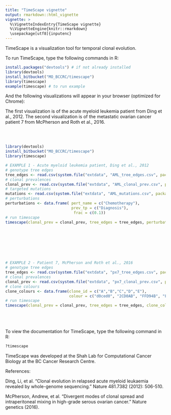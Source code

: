 ```yaml
---
title: "TimeScape vignette"
output: rmarkdown::html_vignette
vignette: >
  %\VignetteIndexEntry{TimeScape vignette}
  %\VignetteEngine{knitr::rmarkdown}
  \usepackage[utf8]{inputenc}
---
```


TimeScape is a visualization tool for temporal clonal evolution.

To run TimeScape, type the following commands in R:

```r
install.packages("devtools") # if not already installed  
library(devtools)  
install_bitbucket("MO_BCCRC/timescape")  
library(timescape)  
example(timescape) # to run example
```

And the following visualizations will appear in your browser (optimized for Chrome):

The first visualization is of the acute myeloid leukemia patient from Ding et al., 2012.
The second visualization is of the metastatic ovarian cancer patient 7 from McPherson and Roth et al., 2016.

<br>
<br>

```r
library(devtools)  
install_bitbucket("MO_BCCRC/timescape")  
library(timescape)  
```
```r
# EXAMPLE 1 - Acute myeloid leukemia patient, Ding et al., 2012
# genotype tree edges
tree_edges <- read.csv(system.file("extdata", "AML_tree_edges.csv", package = "timescape"))
# clonal prevalences
clonal_prev <- read.csv(system.file("extdata", "AML_clonal_prev.csv", package = "timescape"))
# targeted mutations
mutations <- read.csv(system.file("extdata", "AML_mutations.csv", package = "timescape"))
# perturbations
perturbations <- data.frame( pert_name = c("Chemotherapy"), 
                             prev_tp = c("Diagnosis"),
                              frac = c(0.1))
# run timescape
timescape(clonal_prev = clonal_prev, tree_edges = tree_edges, perturbations = perturbations)
```

<br>
<br>
<br>
<br>
<br>

```r
# EXAMPLE 2 - Patient 7, McPherson and Roth et al., 2016
# genotype tree edges
tree_edges <- read.csv(system.file("extdata", "px7_tree_edges.csv", package = "timescape"))
# clonal prevalences
clonal_prev <- read.csv(system.file("extdata", "px7_clonal_prev.csv", package = "timescape"))
# clone colours
clone_colours <- data.frame(clone_id = c("A","B","C","D","E"), 
                            colour = c("d0ced0", "2CD0AB", "FFD94B", "FD8EE5", "F8766D"))
# run timescape
timescape(clonal_prev = clonal_prev, tree_edges = tree_edges, clone_colours = clone_colours, height=260, alpha=15)
```


<br>
<br>
<br>
To view the documentation for TimeScape, type the following command in R:

```r
?timescape
```

TimeScape was developed at the Shah Lab for Computational Cancer Biology at the BC Cancer Research Centre.

References:

Ding, Li, et al. "Clonal evolution in relapsed acute myeloid leukaemia revealed by whole-genome sequencing." Nature 481.7382 (2012): 506-510.

McPherson, Andrew, et al. "Divergent modes of clonal spread and intraperitoneal mixing in high-grade serous ovarian cancer." Nature genetics (2016).